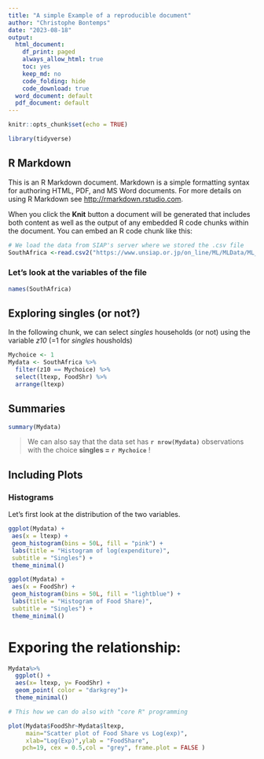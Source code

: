 ```yaml
---
title: "A simple Example of a reproducible document"
author: "Christophe Bontemps"
date: "2023-08-18"
output:
  html_document: 
    df_print: paged
    always_allow_html: true
    toc: yes
    keep_md: no
    code_folding: hide
    code_download: true
  word_document: default
  pdf_document: default
---
```


```r
knitr::opts_chunk$set(echo = TRUE)
```

```r
library(tidyverse)
```


## R Markdown

This is an R Markdown document. Markdown is a simple formatting syntax for authoring HTML, PDF, and MS Word documents. For more details on using R Markdown see <http://rmarkdown.rstudio.com>.

When you click the **Knit** button a document will be generated that includes both content as well as the output of any embedded R code chunks within the document. You can embed an R code chunk like this:

```r
# We load the data from SIAP's server where we stored the .csv file
SouthAfrica <-read.csv2("https://www.unsiap.or.jp/on_line/ML/MLData/ML_SouthAfrica.csv")
```

### Let's look at the variables of the file 

```r
names(SouthAfrica)
```

## Exploring singles (or not?)
 In the following chunk, we can select *singles* households (or not) using the variable *z10*  (=1 for *singles* housholds)

```r
Mychoice <- 1
Mydata <- SouthAfrica %>%
  filter(z10 == Mychoice) %>%
  select(ltexp, FoodShr) %>%
  arrange(ltexp)

```

## Summaries

```r
summary(Mydata)
```
> We can also say that the data set has **`r nrow(Mydata)`** observations with the choice **singles = `r Mychoice`** !

## Including Plots

### Histograms 

Let's first look at the distribution of the two variables.


```r
ggplot(Mydata) +
 aes(x = ltexp) +
 geom_histogram(bins = 50L, fill = "pink") +
 labs(title = "Histogram of log(expenditure)", 
 subtitle = "Singles") +
 theme_minimal()

```


```r
ggplot(Mydata) +
 aes(x = FoodShr) +
 geom_histogram(bins = 50L, fill = "lightblue") +
 labs(title = "Histogram of Food Share)", 
 subtitle = "Singles") +
 theme_minimal()

```


# Exporing the relationship:

```r
Mydata%>%
  ggplot() +
  aes(x= ltexp, y= FoodShr) +
  geom_point( color = "darkgrey")+
  theme_minimal()
```

```r
# This how we can do also with "core R" programming

plot(Mydata$FoodShr~Mydata$ltexp,
     main="Scatter plot of Food Share vs Log(exp)", 
     xlab="Log(Exp)",ylab = "FoodShare",
    pch=19, cex = 0.5,col = "grey", frame.plot = FALSE )
```


